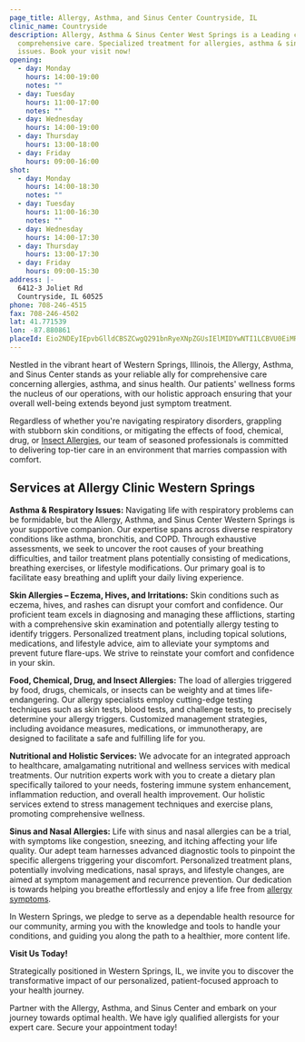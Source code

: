 ```yaml
---
page_title: Allergy, Asthma, and Sinus Center Countryside, IL
clinic_name: Countryside
description: Allergy, Asthma & Sinus Center West Springs is a Leading clinic for
  comprehensive care. Specialized treatment for allergies, asthma & sinus
  issues. Book your visit now!
opening:
  - day: Monday
    hours: 14:00-19:00
    notes: ""
  - day: Tuesday
    hours: 11:00-17:00
    notes: ""
  - day: Wednesday
    hours: 14:00-19:00
  - day: Thursday
    hours: 13:00-18:00
  - day: Friday
    hours: 09:00-16:00
shot:
  - day: Monday
    hours: 14:00-18:30
    notes: ""
  - day: Tuesday
    hours: 11:00-16:30
    notes: ""
  - day: Wednesday
    hours: 14:00-17:30
  - day: Thursday
    hours: 13:00-17:30
  - day: Friday
    hours: 09:00-15:30
address: |-
  6412-3 Joliet Rd
  Countryside, IL 60525
phone: 708-246-4515
fax: 708-246-4502
lat: 41.771539
lon: -87.880861
placeId: Eio2NDEyIEpvbGlldCBSZCwgQ291bnRyeXNpZGUsIElMIDYwNTI1LCBVU0EiMRIvChQKEgmdVFUvT0gOiBFQG0M7AT2meBCMMioUChIJq1mLDtFJDogR506P3zfvXxU
---
```

Nestled in the vibrant heart of Western Springs, Illinois, the Allergy, Asthma, and Sinus Center stands as your reliable ally for comprehensive care concerning allergies, asthma, and sinus health. Our patients' wellness forms the nucleus of our operations, with our holistic approach ensuring that your overall well-being extends beyond just symptom treatment.

Regardless of whether you're navigating respiratory disorders, grappling with stubborn skin conditions, or mitigating the effects of food, chemical, drug, or [Insect Allergies](/conditions/insect-allergy/), our team of seasoned professionals is committed to delivering top-tier care in an environment that marries compassion with comfort.

## Services at Allergy Clinic Western Springs

**Asthma & Respiratory Issues:** Navigating life with respiratory problems can be formidable, but the Allergy, Asthma, and Sinus Center Western Springs is your supportive companion. Our expertise spans across diverse respiratory conditions like asthma, bronchitis, and COPD. Through exhaustive assessments, we seek to uncover the root causes of your breathing difficulties, and tailor treatment plans potentially consisting of medications, breathing exercises, or lifestyle modifications. Our primary goal is to facilitate easy breathing and uplift your daily living experience.

**Skin Allergies – Eczema, Hives, and Irritations:** Skin conditions such as eczema, hives, and rashes can disrupt your comfort and confidence. Our proficient team excels in diagnosing and managing these afflictions, starting with a comprehensive skin examination and potentially allergy testing to identify triggers. Personalized treatment plans, including topical solutions, medications, and lifestyle advice, aim to alleviate your symptoms and prevent future flare-ups. We strive to reinstate your comfort and confidence in your skin.

**Food, Chemical, Drug, and Insect Allergies:** The load of allergies triggered by food, drugs, chemicals, or insects can be weighty and at times life-endangering. Our allergy specialists employ cutting-edge testing techniques such as skin tests, blood tests, and challenge tests, to precisely determine your allergy triggers. Customized management strategies, including avoidance measures, medications, or immunotherapy, are designed to facilitate a safe and fulfilling life for you.

**Nutritional and Holistic Services:** We advocate for an integrated approach to healthcare, amalgamating nutritional and wellness services with medical treatments. Our nutrition experts work with you to create a dietary plan specifically tailored to your needs, fostering immune system enhancement, inflammation reduction, and overall health improvement. Our holistic services extend to stress management techniques and exercise plans, promoting comprehensive wellness.

**Sinus and Nasal Allergies:** Life with sinus and nasal allergies can be a trial, with symptoms like congestion, sneezing, and itching affecting your life quality. Our adept team harnesses advanced diagnostic tools to pinpoint the specific allergens triggering your discomfort. Personalized treatment plans, potentially involving medications, nasal sprays, and lifestyle changes, are aimed at symptom management and recurrence prevention. Our dedication is towards helping you breathe effortlessly and enjoy a life free from [allergy symptoms](/conditions/sinus-nasal-allergy/).

In Western Springs, we pledge to serve as a dependable health resource for our community, arming you with the knowledge and tools to handle your conditions, and guiding you along the path to a healthier, more content life.

**Visit Us Today!**

Strategically positioned in Western Springs, IL, we invite you to discover the transformative impact of our personalized, patient-focused approach to your health journey.

Partner with the Allergy, Asthma, and Sinus Center and embark on your journey towards optimal health. We have igly qualified allergists for your expert care. Secure your appointment today!
